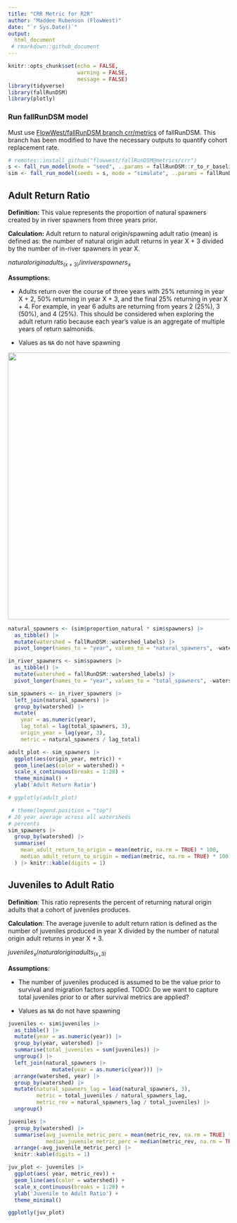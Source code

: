 ```yaml
---
title: "CRR Metric for R2R"
author: "Maddee Rubenson (FlowWest)"
date: "`r Sys.Date()`"
output: 
  html_document
 # rmarkdown::github_document
---
```


```r
knitr::opts_chunk$set(echo = FALSE,
                      warning = FALSE, 
                      message = FALSE)
library(tidyverse)
library(fallRunDSM)
library(plotly)
```

### Run fallRunDSM model

Must use [FlowWest/fallRunDSM branch crr/metrics](https://github.com/FlowWest/fallRunDSM/tree/metrics/crr) of fallRunDSM. This branch has been modified to have the necessary outputs to quantify cohort replacement rate.

```r
# remotes::install_github("flowwest/fallRunDSM@metrics/crr")
s <- fall_run_model(mode = "seed", ..params = fallRunDSM::r_to_r_baseline_params)
sim <- fall_run_model(seeds = s, mode = "simulate", ..params = fallRunDSM::r_to_r_baseline_params)
```

## Adult Return Ratio

**Definition:** This value represents the proportion of natural spawners created by in river spawners from three years prior.

**Calculation:** Adult return to natural origin/spawning adult ratio (mean) is defined as: the number of natural origin adult returns in year X + 3 divided by the number of in-river spawners in year X.

$natural origin adults _ (x+3) / in river spawners_x$

**Assumptions:**

-   Adults return over the course of three years with 25% returning in year X + 2, 50% returning in year X + 3, and the final 25% returning in year X + 4. For example, in year 6 adults are returning from years 2 (25%), 3 (50%), and 4 (25%). This should be considered when exploring the adult return ratio because each year's value is an aggregate of multiple years of return salmonids.

-   Values as `NA` do not have spawning

![](crr_diagram.png){width="605"}

```r
natural_spawners <- (sim$proportion_natural * sim$spawners) |>
  as_tibble() |>
  mutate(watershed = fallRunDSM::watershed_labels) |>
  pivot_longer(names_to = "year", values_to = "natural_spawners", -watershed)

in_river_spawners <- sim$spawners |>
  as_tibble() |>
  mutate(watershed = fallRunDSM::watershed_labels) |>
  pivot_longer(names_to = "year", values_to = "total_spawners", -watershed)

sim_spawners <- in_river_spawners |>
  left_join(natural_spawners) |>
  group_by(watershed) |>
  mutate(
    year = as.numeric(year),
    lag_total = lag(total_spawners, 3),
    origin_year = lag(year, 3),
    metric = natural_spawners / lag_total) 

adult_plot <- sim_spawners |>
  ggplot(aes(origin_year, metric)) +
  geom_line(aes(color = watershed)) +
  scale_x_continuous(breaks = 1:20) + 
  theme_minimal() + 
  ylab('Adult Return Ratio') 

# ggplotly(adult_plot)

 # theme(legend.position = "top") 
# 20 year average across all watersheds
# percents 
sim_spawners |>
  group_by(watershed) |>
  summarise(
    mean_adult_return_to_origin = mean(metric, na.rm = TRUE) * 100,
    median_adult_return_to_origin = median(metric, na.rm = TRUE) * 100
  ) |> knitr::kable(digits = 1)
```

## Juveniles to Adult Ratio

**Definition**: This ratio represents the percent of returning natural origin adults that a cohort of juveniles produces.

**Calculation**: The average juvenile to adult return ration is defined as the number of juveniles produced in year X divided by the number of natural origin adult returns in year X + 3.

$juveniles_x / natural origin adults_(x_+3)$

**Assumptions**:

-   The number of juveniles produced is assumed to be the value prior to survival and migration factors applied. TODO: Do we want to capture total juveniles prior to or after survival metrics are applied?

-   Values as `NA` do not have spawning

```r
juveniles <- sim$juveniles |> 
  as_tibble() |>
  mutate(year = as.numeric(year)) |>
  group_by(year, watershed) |>
  summarise(total_juveniles = sum(juveniles)) |>
  ungroup() |>
  left_join(natural_spawners |>
              mutate(year = as.numeric(year))) |>
  arrange(watershed, year) |>
  group_by(watershed) |>
  mutate(natural_spawners_lag = lead(natural_spawners, 3),
         metric = total_juveniles / natural_spawners_lag,
         metric_rev = natural_spawners_lag / total_juveniles) |>
  ungroup()

juveniles |>
  group_by(watershed) |>
  summarise(avg_juvenile_metric_perc = mean(metric_rev, na.rm = TRUE) * 100,
            median_juvenile_metric_perc = median(metric_rev, na.rm = TRUE) * 100) |>
  arrange(-avg_juvenile_metric_perc) |> 
  knitr::kable(digits = 1)

juv_plot <- juveniles |>
  ggplot(aes( year, metric_rev)) +
  geom_line(aes(color = watershed)) +
  scale_x_continuous(breaks = 1:20) +
  ylab('Juvenile to Adult Ratio') + 
  theme_minimal()

ggplotly(juv_plot)
```
